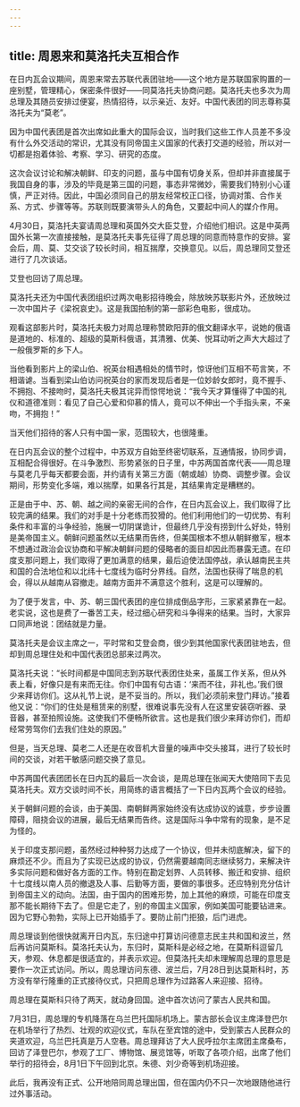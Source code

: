 ```yaml
---
---
---
```

title: 周恩来和莫洛托夫互相合作
---





在日内瓦会议期间，周恩来常去苏联代表团驻地——这个地方是苏联国家购置的一座别墅，管理精心，保密条件很好——同莫洛托夫协商问题。莫洛托夫也多次为周总理及其随员安排过便宴，热情招待，以示亲近、友好。中国代表团的同志尊称莫洛托夫为“莫老”。

因为中国代表团是首次出席如此重大的国际会议，当时我们这些工作人员差不多没有什么外交活动的常识，尤其没有同帝国主义国家的代表打交道的经验，所以对一切都是抱着体验、考察、学习、研究的态度。

这次会议讨论和解决朝鲜、印支的问题，虽与中国有切身关系，但却并非直接属于我国自身的事，涉及的毕竟是第三国的问题，事态非常微妙，需要我们特别小心谨慎，严正对待。因此，中国必须同自己的朋友经常校正口径，协调对策、合作关系、方式、步骤等等。苏联则既要演带头人的角色，又要起中间人的媒介作用。

4月30日，莫洛托夫宴请周总理和英国外交大臣艾登，介绍他们相识。这是中英两国外长第一次直接接触，是莫洛托夫事先征得了周总理的同意而特意作的安排。宴会后，周、莫、艾交谈了较长时间，相互揣摩，交换意见。以后，周总理同艾登还进行了几次谈话。

艾登也回访了周总理。

莫洛托夫还为中国代表团组织过两次电影招待晚会，除放映苏联影片外，还放映过一次中国片子《梁祝哀史》。这是我国拍制的第一部彩色电影，很成功。

观看这部影片时，莫洛托夫极力对周总理称赞欧阳菲的俄文翻译水平，说她的俄语是道地的、标准的、超级的莫斯科俄语，其清雅、优美、悦耳动听之声大大超过了一般俄罗斯的乡下人。

当他看到影片上的梁山伯、祝英台相遇相处的情节时，惊讶他们互相不苟言笑，不相谐谑。当看到梁山伯访问祝英台的家而发现后者是一位妙龄女郎时，竟不握手、不拥抱、不接吻时，莫洛托夫极其诧异而惊愕地说：“我今天才算懂得了中国的礼仪和道德准则：看见了自己心爱和仰慕的情人，竟可以不伸出一个手指头来，不亲吻，不拥抱！”

当天他们招待的客人只有中国一家，范围较大，也很隆重。

在日内瓦会议的整个过程中，中苏双方自始至终密切联系，互通情报，协同步调，互相配合得很好。在斗争激烈、形势紧张的日子里，中苏两国首席代表——周总理与莫老几乎每天都要会面，并约请有关第三方面（朝或越）协商、调整步骤。会议期间，形势变化多端，难以揣摩，如果各行其是，其结果肯定是糟糕的。

正是由于中、苏、朝、越之间的亲密无间的合作，在日内瓦会议上，我们取得了比较完满的结果。我们的对手是十分老练而狡猾的。他们利用他们的一切优势、有利条件和丰富的斗争经验，施展一切阴谋诡计，但最终几乎没有捞到什么好处，特别是美帝国主义。朝鲜问题虽然以无结果而告终，但美国根本不想从朝鲜撤军，根本不想通过政治会议协商和平解决朝鲜问题的侵略者的面目却因此而暴露无遗。在印度支那问题上，我们取得了更加满意的结果，最后迫使法国停战，承认越南民主共和国的合法地位和以北纬十七度线为临时分界线。自然，法国也获得了喘息的机会，得以从越南从容撤走。越南方面并不满意这个胜利，这是可以理解的。

为了便于发言，中、苏、朝三国代表团的座位排成倒品字形，三家紧紧靠在一起。老实说，这也是费了一番苦工夫，经过细心研究和斗争得来的结果。当时，大家异口同声地说：团结就是力量。

莫洛托夫是会议主席之一，平时常和艾登会商，很少到其他国家代表团驻地去，但却到周总理住处和中国代表团总部来过两次。

莫洛托夫说：“长时间都是中国同志到苏联代表团住处来，虽属工作关系，但从外表上看，好像只是有来而无往。你们中国有句古语：‘来而不往，非礼也。’我们很少来拜访你们。这从礼节上说，是不妥当的。所以，我们必须前来登门拜访。”接着他又说：“你们的住处是租赁来的别墅，很难说事先没有人在这里安装窃听器、录音器，甚至拍照设施。这使我们不便畅所欲言。这也是我们很少来拜访你们，而却经常劳驾你们去我们住处的原因。”

但是，当天总理、莫老二人还是在收音机大音量的噪声中交头接耳，进行了较长时间的交谈，对若干敏感问题交换了意见。

中苏两国代表团团长在日内瓦的最后一次会谈，是周总理在张闻天大使陪同下去见莫洛托夫。双方交谈时间不长，用简练的语言概括了一下日内瓦两个会议的经验。

关于朝鲜问题的会谈，由于美国、南朝鲜两家始终没有达成协议的诚意，步步设置障碍，阻挠会议的进展，最后无结果而告终。这是国际斗争中常有的现象，是不足为怪的。

关于印度支那问题，虽然经过种种努力达成了一个协议，但并未彻底解决，留下的麻烦还不少。而且为了实现已达成的协议，仍然需要越南同志继续努力，来解决许多实际问题和做好各方面的工作。特别在勘定划界、人员转移、搬迁和安排、组织十七度线以南人员的撤退及人事、后勤等方面，要做的事很多。还应特别充分估计到帝国主义的动向。法国，由于国内的困难形势，加上其他的麻烦，可能在印度支那不能长期待下去了。但是它走了，别的帝国主义国家，例如美国可能要钻进来。因为它野心勃勃，实际上已开始插手了。要防止前门拒狼，后门进虎。

周总理谈到他很快就离开日内瓦，东归途中打算访问德意志民主共和国和波兰，然后再访问莫斯科。莫洛托夫认为，东归时，莫斯科是必经之地，在莫斯科逗留几天，参观、休息都是很适宜的，并表示欢迎。但莫洛托夫却未理解周总理的意思是要作一次正式访问。所以，周总理访问东德、波兰后，7月28日到达莫斯科时，苏方没有举行隆重的正式接待仪式，只把周总理作为过路客人来迎接、招待。

周总理在莫斯科只待了两天，就动身回国。途中首次访问了蒙古人民共和国。

7月31日，周总理的专机降落在乌兰巴托国际机场上。蒙古部长会议主席泽登巴尔在机场举行了热烈、壮观的欢迎仪式，车队在至宾馆的途中，受到蒙古人民群众的夹道欢迎，乌兰巴托真是万人空巷。周总理拜访了大人民呼拉尔主席团主席桑布，回访了泽登巴尔，参观了工厂、博物馆、展览馆等，听取了各项介绍，出席了他们举行的招待会，8月1日下午回到北京。朱德、刘少奇等到机场迎接。

此后，我再没有正式、公开地陪同周总理出国，但在国内仍不只一次地跟随他进行过外事活动。
